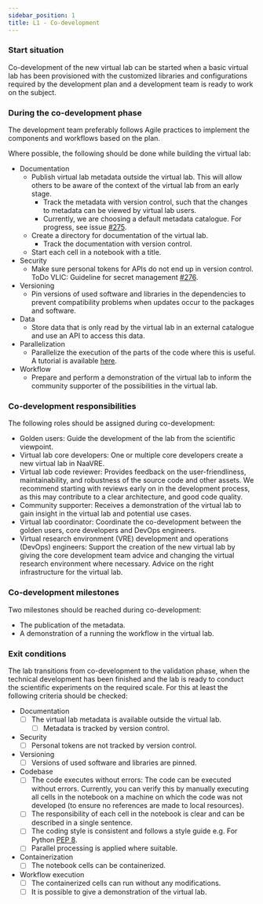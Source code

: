 ```yaml
---
sidebar_position: 1
title: L1 - Co-development
---
```

### Start situation
Co-development of the new virtual lab can be started when a basic virtual lab has been provisioned with the customized libraries
 and configurations required by the development plan and a development team is ready to work on the subject.

### During the co-development phase
The development team preferably follows Agile practices to implement the components and workflows based on the plan.

Where possible, the following should be done while building the virtual lab:

* Documentation
  * Publish virtual lab metadata outside the virtual lab. This will allow others to be aware of the context of the virtual lab from an early stage.
    * Track the metadata with version control, such that the changes to metadata can be viewed by virtual lab users.
    * Currently, we are choosing a default metadata catalogue. For progress, see issue [#275](https://github.com/QCDIS/projects_overview/issues/275).
  * Create a directory for documentation of the virtual lab.
    * Track the documentation with version control.
  * Start each cell in a notebook with a title.
* Security
  * Make sure personal tokens for APIs do not end up in version control. ToDo VLIC: Guideline for secret management [#276](https://github.com/QCDIS/projects_overview/issues/276).
* Versioning
  * Pin versions of used software and libraries in the dependencies to prevent compatibility problems when updates occur to the packages and software.
* Data
  * Store data that is only read by the virtual lab in an external catalogue and use an API to access this data.
* Parallelization
  * Parallelize the execution of the parts of the code where this is useful. A tutorial is available [here](https://github.com/QCDIS/lifewatch-notebooks/blob/main/NaaVRE-tutorials/splitting-classic.ipynb).
* Workflow
  * Prepare and perform a demonstration of the virtual lab to inform the community supporter of the possibilities in the virtual lab.

### Co-development responsibilities
The following roles should be assigned during co-development:

* Golden users: Guide the development of the lab from the scientific viewpoint.
* Virtual lab core developers: One or multiple core developers create a new virtual lab in NaaVRE.
* Virtual lab code reviewer: Provides feedback on the user-friendliness, maintainability, and robustness of the
source code and other assets. We recommend starting with reviews early on in the development process, as this may contribute to a clear architecture, and good code quality.
* Community supporter: Receives a demonstration of the virtual lab to gain insight in the virtual lab and potential use cases.
* Virtual lab coordinator: Coordinate the co-development between the golden users, core developers and DevOps engineers.
* Virtual research environment (VRE) development and operations (DevOps) engineers: Support the creation of the new virtual lab
by giving the core development team advice and changing the virtual research environment where necessary.
    Advice on the right infrastructure for the virtual lab.

### Co-development milestones
Two milestones should be reached during co-development:

* The publication of the metadata.
* A demonstration of a running the workflow in the virtual lab.

### Exit conditions
The lab transitions from co-development to the validation phase, when the technical development has been finished and
 the lab is ready to conduct the scientific experiments on the required scale.
For this at least the following criteria should be checked:

* Documentation
  - [ ] The virtual lab metadata is available outside the virtual lab.
    - [ ] Metadata is tracked by version control.
* Security
  - [ ] Personal tokens are not tracked by version control.
* Versioning
  - [ ] Versions of used software and libraries are pinned.
* Codebase
  - [ ] The code executes without errors: The code can be executed without errors.
Currently, you can verify this by manually executing all cells in the notebook on a machine on which the code was not developed (to ensure no references are made to local resources).
  - [ ] The responsibility of each cell in the notebook is clear and can be described in a single sentence.
  - [ ] The coding style is consistent and follows a style guide e.g. For Python [PEP 8](https://peps.python.org/pep-0008/).
  * [ ] Parallel processing is applied where suitable.
* Containerization
  - [ ] The notebook cells can be containerized.
* Workflow execution
  - [ ] The containerized cells can run without any modifications.
  - [ ] It is possible to give a demonstration of the virtual lab.